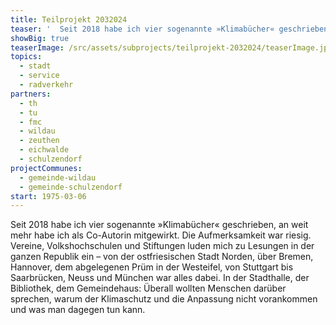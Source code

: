```yaml
---
title: Teilprojekt 2032024
teaser: '  Seit 2018 habe ich vier sogenannte »Klimabücher« geschrieben, an weit mehr habe ich als Co-Autorin mitgewirkt. Die Aufmerksamkeit war riesig. Vere'
showBig: true
teaserImage: /src/assets/subprojects/teilprojekt-2032024/teaserImage.jpg
topics:
  - stadt
  - service
  - radverkehr
partners:
  - th
  - tu
  - fmc
  - wildau
  - zeuthen
  - eichwalde
  - schulzendorf
projectCommunes:
  - gemeinde-wildau
  - gemeinde-schulzendorf
start: 1975-03-06
---
```

Seit 2018 habe ich vier sogenannte »Klimabücher« geschrieben, an weit mehr habe ich als Co-Autorin mitgewirkt. Die Aufmerksamkeit war riesig. Vereine, Volkshochschulen und Stiftungen luden mich zu Lesungen in der ganzen Republik ein – von der ostfriesischen Stadt Norden, über Bremen, Hannover, dem abgelegenen Prüm in der Westeifel, von Stuttgart bis Saarbrücken, Neuss und München war alles dabei. In der Stadthalle, der Bibliothek, dem Gemeindehaus: Überall wollten Menschen darüber sprechen, warum der Klimaschutz und die Anpassung nicht vorankommen und was man dagegen tun kann.
